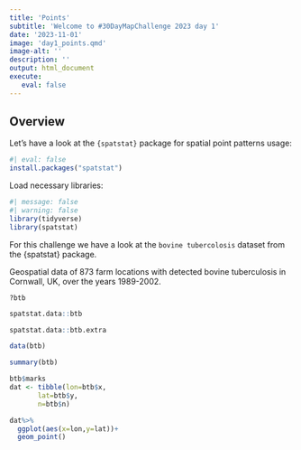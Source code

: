 ```yaml
---
title: 'Points'
subtitle: 'Welcome to #30DayMapChallenge 2023 day 1'
date: '2023-11-01'
image: 'day1_points.qmd'
image-alt: ''
description: ''
output: html_document
execute: 
   eval: false
---
```



## Overview



Let's have a look at the `{spatstat}` package for spatial point patterns usage: 
```r
#| eval: false
install.packages("spatstat")
```

Load necessary libraries:
```r
#| message: false
#| warning: false
library(tidyverse)
library(spatstat)
```


For this challenge we have a look at the `bovine tubercolosis` dataset from the {spatstat} package.

Geospatial data of 873 farm locations with detected bovine tuberculosis in Cornwall, UK, over the years 1989-2002. 

    ?btb
    
```r
spatstat.data::btb
```

```r
spatstat.data::btb.extra
```


```r
data(btb)
```

```r
summary(btb)
```
```r
btb$marks
dat <- tibble(lon=btb$x,
       lat=btb$y,
       n=btb$n)
```


```r
dat%>%
  ggplot(aes(x=lon,y=lat))+
  geom_point()
```



